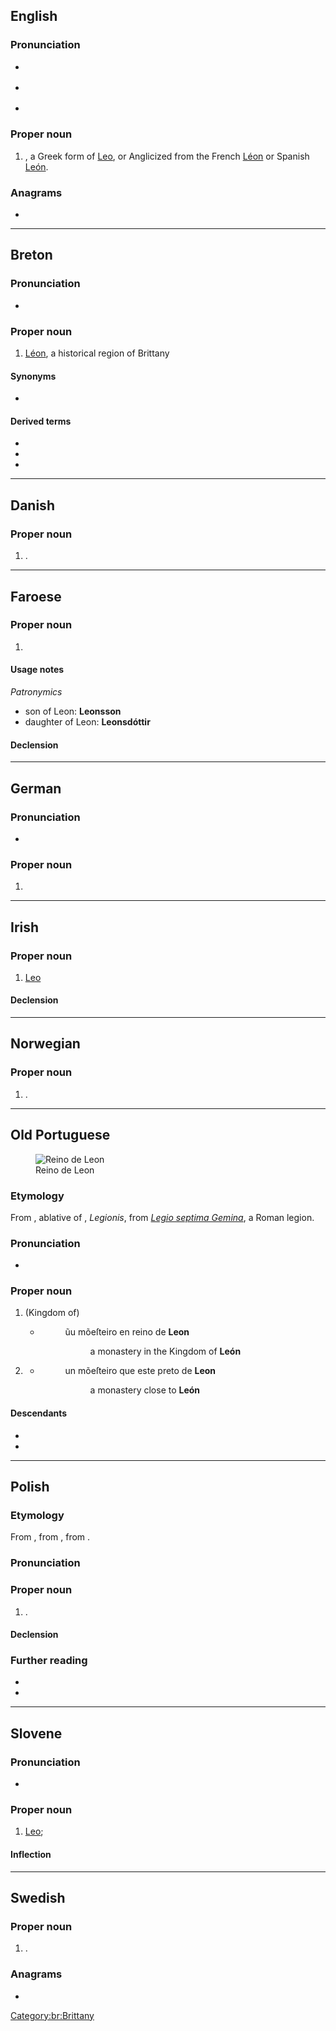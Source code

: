 {{also|leon|león|leòn|León|Léon}}
==English==

===Pronunciation===
* {{a|GA}} {{IPA|en|/ˈli.ɑn/}}
* {{a|RP}} {{IPA|en|/ˈliː.ɒn/}}
* {{hyph|en|Le|on}}

===Proper noun===
{{en-proper noun}}

# {{given name|en|male|from=Latin}}, a Greek form of [[Leo]], or Anglicized from the French [[Léon]] or Spanish [[León]].

===Anagrams===
* {{anagrams|en|a=elno|Elon|Leno|NOEL|Noel|Nole|Noël|elon|enol|leno|lone|neol.|noel|nole|noël|one L}}

----

==Breton==
{{wikipedia|Bro-Leon|lang=br}}

===Pronunciation===
* {{IPA|br|/ˈlewn/}}

===Proper noun===
{{head|br|proper noun|g=f}}

# [[Léon]], a historical region of Brittany

====Synonyms====
* {{l|br|Bro-Leon}}

====Derived terms====
* {{l|br|Leonad}}
* {{l|br|leoneg}}
* {{l|br|leonek}}

[[Category:br:Brittany]]

----

==Danish==

===Proper noun===
{{head|da|proper noun}}

# {{given name|da|male|var=Leo}}.

----

==Faroese==

===Proper noun===
{{head|fo|proper noun|g=m}}

# {{given name|fo|male}}

====Usage notes====
''Patronymics''
* son of Leon: '''Leonsson'''
* daughter of Leon: '''Leonsdóttir'''

====Declension====
{{fo-decl-proper-noun-s-indef|Leon|Leon|Leoni|Leons}}

----

==German==

===Pronunciation===
* {{audio|de|De-Leon.ogg|Audio}}

===Proper noun===
{{de-proper noun|m}}

# {{given name|de|male|var=Leo}}

----

==Irish==

===Proper noun===
{{ga-proper noun|m|an [[Leoin]]|head=An [[leon|Leon]]}}

# {{lb|ga|constellation|astrology}} [[Leo]]

====Declension====
{{ga-decl-m1-nopl|L|eon|eoin}}

----

==Norwegian==

===Proper noun===
{{head|no|proper noun}}

# {{given name|no|male|var=Leo}}.

----

==Old Portuguese==
[[File:Kingdom of Leon 1037.svg|thumb|Reino de Leon]]

===Etymology===
From {{der|roa-opt|la|legione|Legione}}, ablative of {{m|la|legio|Legio}}, ''Legionis'', from ''[[w:Legio VII Gemina|Legio septima Gemina]]'', a Roman legion.

===Pronunciation===
* {{IPA|roa-opt|/le.ˈõ/}}

===Proper noun===
{{head|roa-opt|proper noun}}

# (Kingdom of) {{l|en|León}}
#* {{roa-opt-cite-cantigas|E|332|http://www.pbm.com/~lindahl/cantigas/facsimiles/E/590small.gif}}
#*: ũu mõeſteiro en reino de '''Leon'''
#*:: a monastery in the Kingdom of '''León'''
# {{l|en|León}} {{gloss|city}}
#* {{roa-opt-cite-cantigas|E|332|http://www.pbm.com/~lindahl/cantigas/facsimiles/E/591small.gif}}
#*: un mõeſteiro que este preto de '''Leon'''
#*:: a monastery close to '''León'''

====Descendants====
* {{desc|gl|León}}
* {{desc|pt|Leão}}

----

==Polish==
{{wp|lang=pl|Leon (imię)}}

===Etymology===
From {{bor|pl|la|Leō}}, from {{m|la|leō}}, from {{der|pl|grc|λέων}}.

===Pronunciation===
{{pl-p|a=Pl-Leon.ogg}}

===Proper noun===
{{pl-proper noun|m-pr|f=Leonia}}

# {{given name|pl|male|eq=Leo}}.

====Declension====
{{pl-decl-noun-m-pr|nomp=Leonowie|genp=Leonów}}

===Further reading===
* {{R:pl:WSJP}}
* {{R:PWN}}

----

==Slovene==

===Pronunciation===
* {{sl-IPA|Lẹ̑on}}

===Proper noun===
{{sl-proper noun|Lẹ̑on|m-an}}

# [[Leo]]; {{given name|sl|male}}

====Inflection====
{{sl-decl-noun-m|Léon|a=1|n=sg}}

----

==Swedish==

===Proper noun===
{{sv-proper noun|c}}

# {{given name|sv|male|var=Leo}}.

===Anagrams===
* {{anagrams|sv|a=elno|Noel}}